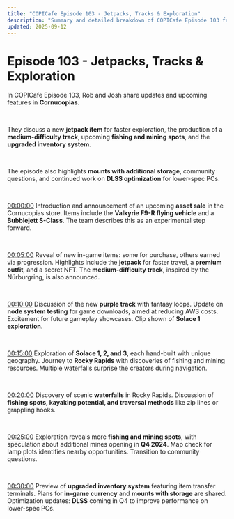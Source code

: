 ```yaml
---
title: "COPICafe Episode 103 - Jetpacks, Tracks & Exploration"
description: "Summary and detailed breakdown of COPICafe Episode 103 featuring new jetpack item, medium-difficulty track, Solace exploration, fishing and mining spots, upgraded inventory, and mounts with storage."
updated: 2025-09-12
---
```


# Episode 103 - <span className="text-orange-500">Jetpacks, Tracks & Exploration</span>  

In COPICafe Episode 103, Rob and Josh share updates and upcoming features in **Cornucopias**.  

</br>  

They discuss a new **jetpack item** for faster exploration, the production of a **medium-difficulty track**, upcoming **fishing and mining spots**, and the **upgraded inventory system**.  

</br>  

The episode also highlights **mounts with additional storage**, community questions, and continued work on **DLSS optimization** for lower-spec PCs.  

</br>  

[00:00:00](https://youtube.com/watch?v=9D96wb8Myq8&t=0) Introduction and announcement of an upcoming **asset sale** in the Cornucopias store. Items include the **Valkyrie F9-R flying vehicle** and a **Bubblejett S-Class**. The team describes this as an experimental step forward.  

</br>  

[00:05:00](https://youtube.com/watch?v=9D96wb8Myq8&t=300) Reveal of new in-game items: some for purchase, others earned via progression. Highlights include the **jetpack** for faster travel, a **premium outfit**, and a secret NFT. The **medium-difficulty track**, inspired by the Nürburgring, is also announced.  

</br>  

[00:10:00](https://youtube.com/watch?v=9D96wb8Myq8&t=600) Discussion of the new **purple track** with fantasy loops. Update on **node system testing** for game downloads, aimed at reducing AWS costs. Excitement for future gameplay showcases. Clip shown of **Solace 1 exploration**.  

</br>  

[00:15:00](https://youtube.com/watch?v=9D96wb8Myq8&t=900) Exploration of **Solace 1, 2, and 3**, each hand-built with unique geography. Journey to **Rocky Rapids** with discoveries of fishing and mining resources. Multiple waterfalls surprise the creators during navigation.  

</br>  

[00:20:00](https://youtube.com/watch?v=9D96wb8Myq8&t=1200) Discovery of scenic **waterfalls** in Rocky Rapids. Discussion of **fishing spots, kayaking potential, and traversal methods** like zip lines or grappling hooks.  

</br>  

[00:25:00](https://youtube.com/watch?v=9D96wb8Myq8&t=1500) Exploration reveals more **fishing and mining spots**, with speculation about additional mines opening in **Q4 2024**. Map check for lamp plots identifies nearby opportunities. Transition to community questions.  

</br>  

[00:30:00](https://youtube.com/watch?v=9D96wb8Myq8&t=1800) Preview of **upgraded inventory system** featuring item transfer terminals. Plans for **in-game currency** and **mounts with storage** are shared. Optimization updates: **DLSS** coming in Q4 to improve performance on lower-spec PCs.  
